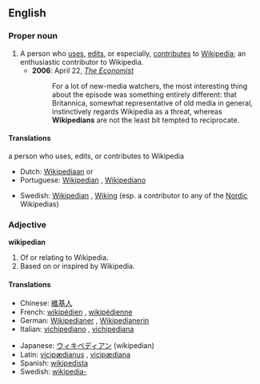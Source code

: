 ==English==

===Proper noun===
{{en-noun-reg}}

# A person who [[use]]s, [[edit]]s, or especially, [[contribute]]s to [[Wikipedia]]; an enthusiastic contributor to Wikipedia.
#*'''2006''': April 22, ''[[w:The Economist|The Economist]]''
#*: For a lot of new-media watchers, the most interesting thing about the episode was something entirely different: that Britannica, somewhat representative of old media in general, instinctively regards Wikipedia as a threat, whereas '''Wikipedians''' are not the least bit tempted to reciprocate.

====Translations====
;a person who uses, edits, or contributes to Wikipedia
{{top}}
*Dutch: [[Wikipediaan]] {{m}} or {{f}}
*Portuguese: [[#Portuguese|Wikipedian]] {{c}}, [[Wikipediano]]
{{mid}}
*Swedish: [[#Swedish|Wikipedian]] {{c}}, [[Wiking]] {{c}} (esp. a contributor to any of the [[Nordic]] Wikipedias)
{{bottom}}

===Adjective===
'''wikipedian'''

# Of or relating to Wikipedia.
# Based on or inspired by Wikipedia.

====Translations====
{{top}}
*Chinese: [[維基人]]
*French: [[wikipédien]] {{m}}, [[wikipédienne]] {{f}}
*German: [[Wikipedianer]] {{m}}, [[Wikipedianerin]] {{f}}
*Italian: [[vichipediano]] {{m}}, [[vichipediana]] {{f}}
{{mid}}
*Japanese: [[ウィキペディアン]] (wikipedian)
*Latin: [[vicipædianus]] {{m}}, [[vicipædiana]] {{f}}
*Spanish: [[wikipedista]]
*Swedish: [[wikipedia-]]
{{bottom}}